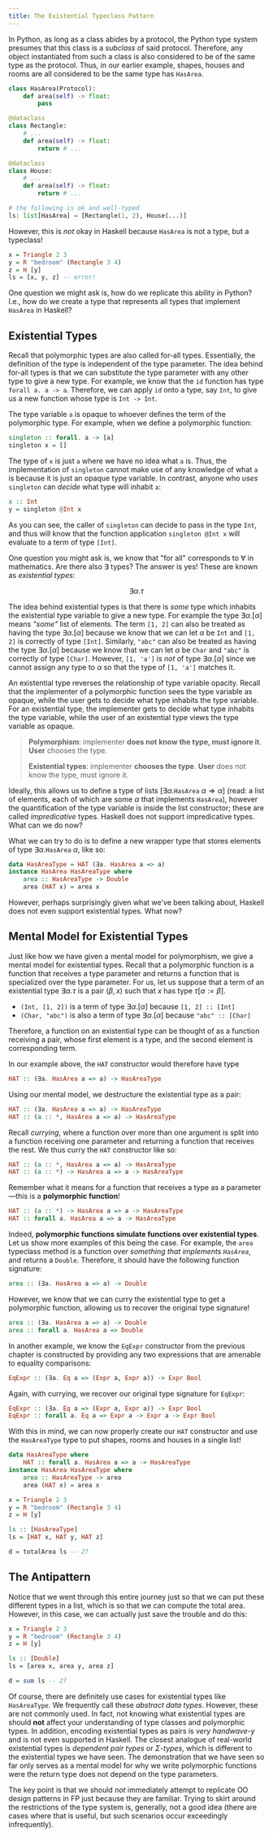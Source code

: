```yaml
---
title: The Existential Typeclass Pattern
---
```


In Python, as long as a class abides by a protocol, the Python type system presumes that this class is a _subclass_ of said protocol. Therefore, any object instantiated from such a class is also considered to be of the same type as the protocol. Thus, in our earlier example, shapes, houses and rooms are all considered to be the same type has `HasArea`.

```python
class HasArea(Protocol):
    def area(self) -> float:
        pass

@dataclass
class Rectangle:
    # ...
    def area(self) -> float:
        return # ...

@dataclass
class House:
    # ...
    def area(self) -> float:
        return # ...

# the following is ok and well-typed
ls: list[HasArea] = [Rectangle(1, 2), House(...)]
```

However, this is _not_ okay in Haskell because `HasArea` is not a type, but a typeclass!

```haskell showLineNumbers=false
x = Triangle 2 3
y = R "bedroom" (Rectangle 3 4)
z = H [y]
ls = [x, y, z] -- error!
```

One question we might ask is, how do we replicate this ability in Python? I.e., how do we create a type that represents all types that implement `HasArea` in Haskell?

## Existential Types
Recall that polymorphic types are also called for-all types. Essentially, the definition of the type is independent of the type parameter. The idea behind for-all types is that we can substitute the type parameter with any other type to give a new type. For example, we know that the `id` function has type `forall a. a -> a`. Therefore, we can apply `id` onto a type, say `Int`, to give us a new function whose type is `Int -> Int`.

The type variable `a` is opaque to whoever defines the term of the polymorphic type. For example, when we define a polymorphic function:

```haskell showLineNumbers=false
singleton :: forall. a -> [a]
singleton x = []
```
The type of `x` is just `a` where we have no idea what `a` is. Thus, the implementation of `singleton` cannot make use of any knowledge of what `a` is because it is just an opaque type variable. In contrast, anyone who _uses_ `singleton` can _decide_ what type will inhabit `a`:

```haskell showLineNumbers=false
x :: Int
y = singleton @Int x
```
As you can see, the caller of `singleton` can decide to pass in the type `Int`, and thus will know that the function application `singleton @Int x` will evaluate to a term of type `[Int]`.

One question you might ask is, we know that "for all" corresponds to $\forall$ in mathematics. Are there also $\exists$ types? The answer is yes! These are known as _existential types_:

$$
\exists\alpha.\tau
$$

The idea behind existential types is that there is _some_ type which inhabits the existential type variable to give a new type. For example the type $\exists\alpha.[\alpha]$ means _"some"_ list of elements. The term `[1, 2]` can also be treated as having the type $\exists\alpha.[\alpha]$ because we know that we can let $\alpha$ be `Int` and `[1, 2]` is correctly of type `[Int]`. Similarly, `"abc"` can also be treated as having the type $\exists\alpha.[\alpha]$ because we know that we can let $\alpha$ be `Char` and `"abc"` is correctly of type `[Char]`. However, `[1, 'a']` is _not_ of type $\exists\alpha.[\alpha]$ since we cannot assign any type to $\alpha$ so that the type of `[1, 'a']` matches it.

An existential type reverses the relationship of type variable opacity. Recall that the implementer of a polymorphic function sees the type variable as opaque, while the user gets to decide what type inhabits the type variable. For an existential type, the implementer gets to decide what type inhabits the type variable, while the user of an existential type views the type variable as opaque.

> **Polymorphism**: implementer **does not know the type, must ignore it**. **User** chooses the type.
>
> **Existential types**: implementer **chooses the type**. **User** does not know the type, must ignore it.

Ideally, this allows us to define a type of lists $[\exists\alpha.\mathtt{HasArea}~\alpha\Rightarrow\alpha]$ (read: a list of elements, each of which are some $\alpha$ that implements `HasArea`), however the quantification of the type variable is inside the list constructor; these are called _impredicative_ types. Haskell does not support impredicative types. What can we do now?

What we can try to do is to define a new wrapper type that stores elements of type $\exists\alpha.\mathtt{HasArea}~\alpha$, like so:

```haskell showLineNumbers=false
data HasAreaType = HAT (∃a. HasArea a => a)
instance HasArea HasAreaType where
    area :: HasAreaType -> Double
    area (HAT x) = area x
```
However, perhaps surprisingly given what we've been talking about, Haskell does not even support existential types. What now?

## Mental Model for Existential Types

Just like how we have given a mental model for polymorphism, we give a mental model for existential types. Recall that a polymorphic function is a function that receives a type parameter and returns a function that is specialized over the type parameter. For us, let us suppose that a term of an existential type $\exists\alpha.\tau$ is a pair $(\beta,x)$ such that $x$ has type $\tau[\alpha:=\beta]$.

- `(Int, [1, 2])` is a term of type $\exists\alpha.[\alpha]$ because `[1, 2] :: [Int]`
- `(Char, "abc")` is also a term of type $\exists\alpha.[\alpha]$ because `"abc" :: [Char]`

Therefore, a function on an existential type can be thought of as a function receiving a pair, whose first element is a type, and the second element is corresponding term. 

In our example above, the `HAT` constructor would therefore have type

```haskell showLineNumbers=false
HAT :: (∃a. HasArea a => a) -> HasAreaType
```
Using our mental model, we destructure the existential type as a pair:
```haskell showLineNumbers=false ins={2} del={1}
HAT :: (∃a. HasArea a => a) -> HasAreaType
HAT :: (a :: *, HasArea a => a) -> HasAreaType
```
Recall _currying_, where a function over more than one argument is split into a function receiving one parameter and returning a function that receives the rest. We thus curry the `HAT` constructor like so:
```haskell showLineNumbers=false ins={2} del={1}
HAT :: (a :: *, HasArea a => a) -> HasAreaType
HAT :: (a :: *) -> HasArea a => a -> HasAreaType
```
Remember what it means for a function that receives a type as a parameter&mdash;this is a **polymorphic function**!
```haskell showLineNumbers=false ins={2} del={1}
HAT :: (a :: *) -> HasArea a => a -> HasAreaType
HAT :: forall a. HasArea a => a -> HasAreaType
```
Indeed, **polymorphic functions simulate functions over existential types**. Let us show more examples of this being the case. For example, the `area` typeclass method is a function over _something that implements `HasArea`_, and returns a `Double`. Therefore, it should have the following function signature:
```haskell showLineNumbers=false
area :: (∃a. HasArea a => a) -> Double
```
However, we know that we can curry the existential type to get a polymorphic function, allowing us to recover the original type signature!
```haskell showLineNumbers=false ins={2} del={1}
area :: (∃a. HasArea a => a) -> Double
area :: forall a. HasArea a => Double
```

In another example, we know the `EqExpr` constructor from the previous chapter is constructed by providing any two expressions that are amenable to equality comparisons:
```haskell showLineNumbers=false
EqExpr :: (∃a. Eq a => (Expr a, Expr a)) -> Expr Bool
```
Again, with currying, we recover our original type signature for `EqExpr`:
```haskell showLineNumbers=false ins={2} del={1}
EqExpr :: (∃a. Eq a => (Expr a, Expr a)) -> Expr Bool
EqExpr :: forall a. Eq a => Expr a -> Expr a -> Expr Bool
```

With this in mind, we can now properly create our `HAT` constructor and use the `HasAreaType` type to put shapes, rooms and houses in a single list!

```haskell
data HasAreaType where
    HAT :: forall a. HasArea a => a -> HasAreaType
instance HasArea HasAreaType where
    area :: HasAreaType -> area
    area (HAT x) = area x

x = Triangle 2 3
y = R "bedroom" (Rectangle 3 4)
z = H [y]

ls :: [HasAreaType]
ls = [HAT x, HAT y, HAT z]

d = totalArea ls -- 27
```

## The Antipattern

Notice that we went through this entire journey just so that we can put these different types in a list, which is so that we can compute the total area. However, in this case, we can actually just save the trouble and do this:

```haskell
x = Triangle 2 3
y = R "bedroom" (Rectangle 3 4)
z = H [y]

ls :: [Double]
ls = [area x, area y, area z]

d = sum ls -- 27
```

Of course, there are definitely use cases for existential types like `HasAreaType`. We frequently call these _abstract data types_. However, these are not commonly used. In fact, not knowing what existential types are should **not** affect your understanding of type classes and polymorphic types. In addition, encoding existential types as pairs is _very handwave-y_ and is not even supported in Haskell. The closest analogue of real-world existential types is _dependent pair types_ or $\Sigma$-_types_, which is different to the existential types we have seen. The demonstration that we have seen so far only serves as a mental model for why we write polymorphic functions were the return type does not depend on the type parameters.

The key point is that we should _not_ immediately attempt to replicate OO design patterns in FP just because they are familiar. Trying to skirt around the restrictions of the type system is, generally, not a good idea (there are cases where that is useful, but such scenarios occur exceedingly infrequently). 
